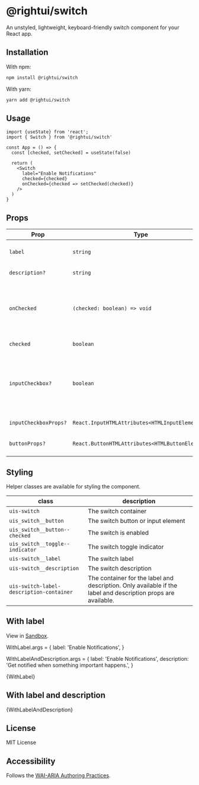 
<Meta title="Switch" component={Switch}/>

# @rightui/switch
An unstyled, lightweight, keyboard-friendly switch component for your React app.

## Installation
With npm:

```bash
npm install @rightui/switch
```

With yarn:

```bash
yarn add @rightui/switch
```

## Usage
```tsx
import {useState} from 'react';
import { Switch } from '@rightui/switch'

const App = () => {
  const [checked, setChecked] = useState(false)

  return (
    <Switch
      label="Enable Notifications"
      checked={checked}
      onChecked={checked => setChecked(checked)}
    />
  )
}
```

## Props
| Prop                  | Type                                            | Default | Description                                                                                                             |
|-----------------------|-------------------------------------------------|---------|-------------------------------------------------------------------------------------------------------------------------|
| `label`               | `string`                                        | -       | Label text to display next to the switch.                                                                               |
| `description?`        | `string`                                        | -       | The description for the switch.                                                                                         |
| `onChecked`           | `(checked: boolean) => void`                    | -       | A callback for when the switch is toggled. The callback will be called with the new checked state.                      |
| `checked`             | `boolean`                                       | false   | Whether the switch is checked                                                                                           |
| `inputCheckbox?`      | `boolean`                                       | false   | If true, the switch will be rendered as an input element with the type="checkbox". A button element is used by default. |
| `inputCheckboxProps?` | `React.InputHTMLAttributes<HTMLInputElement>`   | -       | Props to pass to the input element.                                                                                     |
| `buttonProps?`        | `React.ButtonHTMLAttributes<HTMLButtonElement>` | -       | Props to pass to the button element                                                                                     |

## Styling

Helper classes are available for styling the component.

| class                                    | description                                                                                                   |
|------------------------------------------|---------------------------------------------------------------------------------------------------------------|
| `uis-switch`                             | The switch container                                                                                          |
| `uis_switch__button`                     | The switch button or input element                                                                            |
| `uis_switch__button--checked`            | The switch is enabled                                                                                         |
| `uis_switch__toggle--indicator`          | The switch toggle indicator                                                                                   |
| `uis-switch__label`                      | The switch label                                                                                              |
| `uis-switch__description`                | The switch description                                                                                        |
| `uis-switch-label-description-container` | The container for the label and description. Only available if the label and description props are available. |

## With label
View in [Sandbox](https://codesandbox.io/s/nifty-sun-7o2iev).

WithLabel.args = {
  label: 'Enable Notifications',
}



WithLabelAndDescription.args = {
  label: 'Enable Notifications',
  description: 'Get notified when something important happens.',
}

<Canvas>
  <Story name="With label">
    {WithLabel}
  </Story>
</Canvas>

## With label and description
<Canvas>
  <Story name="With label and description">
    {WithLabelAndDescription}
  </Story>
</Canvas>


## License
MIT License

## Accessibility

Follows the [WAI-ARIA Authoring Practices](https://www.w3.org/TR/wai-aria-practices/#switch).
